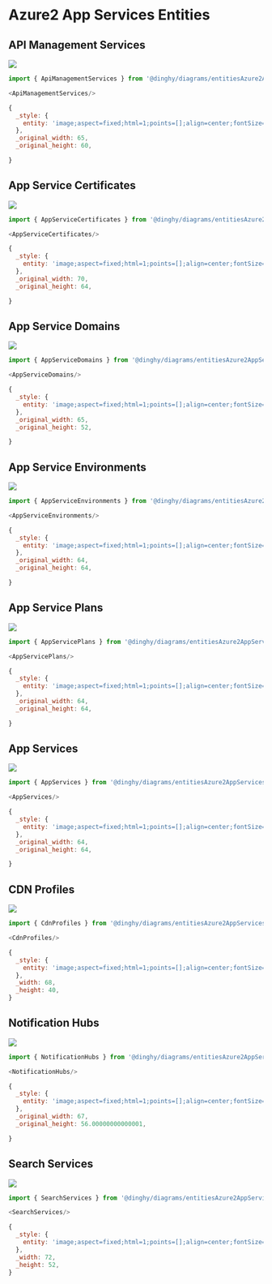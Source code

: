 
# Azure2 App Services Entities


## API Management Services

<Tabs>
  <TabItem value="Preview">

![](./api-management-services.png#drawio)

  </TabItem>
  <TabItem value="Usage">
    
```js
import { ApiManagementServices } from '@dinghy/diagrams/entitiesAzure2AppServices'

<ApiManagementServices/>
```

  </TabItem>
  <TabItem value="Definition">
    
```js
{
  _style: {
    entity: 'image;aspect=fixed;html=1;points=[];align=center;fontSize=12;image=img/lib/azure2/app_services/API_Management_Services.svg;strokeColor=none;',
  },
  _original_width: 65,
  _original_height: 60,

}
```

  </TabItem>
</Tabs>


## App Service Certificates

<Tabs>
  <TabItem value="Preview">

![](./app-service-certificates.png#drawio)

  </TabItem>
  <TabItem value="Usage">
    
```js
import { AppServiceCertificates } from '@dinghy/diagrams/entitiesAzure2AppServices'

<AppServiceCertificates/>
```

  </TabItem>
  <TabItem value="Definition">
    
```js
{
  _style: {
    entity: 'image;aspect=fixed;html=1;points=[];align=center;fontSize=12;image=img/lib/azure2/app_services/App_Service_Certificates.svg;strokeColor=none;',
  },
  _original_width: 70,
  _original_height: 64,

}
```

  </TabItem>
</Tabs>


## App Service Domains

<Tabs>
  <TabItem value="Preview">

![](./app-service-domains.png#drawio)

  </TabItem>
  <TabItem value="Usage">
    
```js
import { AppServiceDomains } from '@dinghy/diagrams/entitiesAzure2AppServices'

<AppServiceDomains/>
```

  </TabItem>
  <TabItem value="Definition">
    
```js
{
  _style: {
    entity: 'image;aspect=fixed;html=1;points=[];align=center;fontSize=12;image=img/lib/azure2/app_services/App_Service_Domains.svg;strokeColor=none;',
  },
  _original_width: 65,
  _original_height: 52,

}
```

  </TabItem>
</Tabs>


## App Service Environments

<Tabs>
  <TabItem value="Preview">

![](./app-service-environments.png#drawio)

  </TabItem>
  <TabItem value="Usage">
    
```js
import { AppServiceEnvironments } from '@dinghy/diagrams/entitiesAzure2AppServices'

<AppServiceEnvironments/>
```

  </TabItem>
  <TabItem value="Definition">
    
```js
{
  _style: {
    entity: 'image;aspect=fixed;html=1;points=[];align=center;fontSize=12;image=img/lib/azure2/app_services/App_Service_Environments.svg;strokeColor=none;',
  },
  _original_width: 64,
  _original_height: 64,

}
```

  </TabItem>
</Tabs>


## App Service Plans

<Tabs>
  <TabItem value="Preview">

![](./app-service-plans.png#drawio)

  </TabItem>
  <TabItem value="Usage">
    
```js
import { AppServicePlans } from '@dinghy/diagrams/entitiesAzure2AppServices'

<AppServicePlans/>
```

  </TabItem>
  <TabItem value="Definition">
    
```js
{
  _style: {
    entity: 'image;aspect=fixed;html=1;points=[];align=center;fontSize=12;image=img/lib/azure2/app_services/App_Service_Plans.svg;strokeColor=none;',
  },
  _original_width: 64,
  _original_height: 64,

}
```

  </TabItem>
</Tabs>


## App Services

<Tabs>
  <TabItem value="Preview">

![](./app-services.png#drawio)

  </TabItem>
  <TabItem value="Usage">
    
```js
import { AppServices } from '@dinghy/diagrams/entitiesAzure2AppServices'

<AppServices/>
```

  </TabItem>
  <TabItem value="Definition">
    
```js
{
  _style: {
    entity: 'image;aspect=fixed;html=1;points=[];align=center;fontSize=12;image=img/lib/azure2/app_services/App_Services.svg;strokeColor=none;',
  },
  _original_width: 64,
  _original_height: 64,

}
```

  </TabItem>
</Tabs>


## CDN Profiles

<Tabs>
  <TabItem value="Preview">

![](./cdn-profiles.png#drawio)

  </TabItem>
  <TabItem value="Usage">
    
```js
import { CdnProfiles } from '@dinghy/diagrams/entitiesAzure2AppServices'

<CdnProfiles/>
```

  </TabItem>
  <TabItem value="Definition">
    
```js
{
  _style: {
    entity: 'image;aspect=fixed;html=1;points=[];align=center;fontSize=12;image=img/lib/azure2/app_services/CDN_Profiles.svg;strokeColor=none;',
  },
  _width: 68,
  _height: 40,
}
```

  </TabItem>
</Tabs>


## Notification Hubs

<Tabs>
  <TabItem value="Preview">

![](./notification-hubs.png#drawio)

  </TabItem>
  <TabItem value="Usage">
    
```js
import { NotificationHubs } from '@dinghy/diagrams/entitiesAzure2AppServices'

<NotificationHubs/>
```

  </TabItem>
  <TabItem value="Definition">
    
```js
{
  _style: {
    entity: 'image;aspect=fixed;html=1;points=[];align=center;fontSize=12;image=img/lib/azure2/app_services/Notification_Hubs.svg;strokeColor=none;',
  },
  _original_width: 67,
  _original_height: 56.00000000000001,

}
```

  </TabItem>
</Tabs>


## Search Services

<Tabs>
  <TabItem value="Preview">

![](./search-services.png#drawio)

  </TabItem>
  <TabItem value="Usage">
    
```js
import { SearchServices } from '@dinghy/diagrams/entitiesAzure2AppServices'

<SearchServices/>
```

  </TabItem>
  <TabItem value="Definition">
    
```js
{
  _style: {
    entity: 'image;aspect=fixed;html=1;points=[];align=center;fontSize=12;image=img/lib/azure2/app_services/Search_Services.svg;strokeColor=none;',
  },
  _width: 72,
  _height: 52,
}
```

  </TabItem>
</Tabs>

